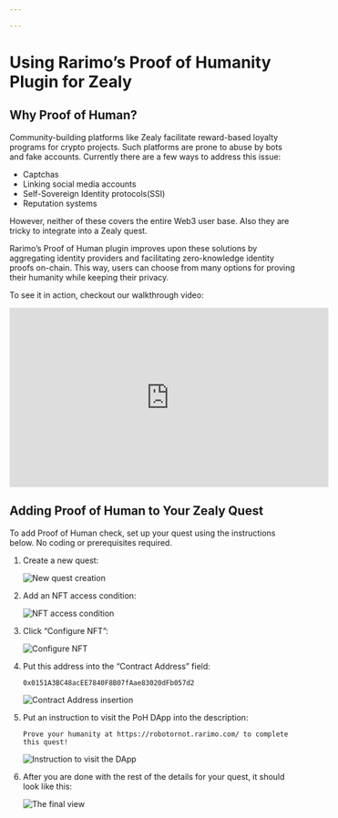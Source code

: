 ```yaml
---

---
```


# Using Rarimo’s Proof of Humanity Plugin for Zealy

## Why Proof of Human?

Community-building platforms like Zealy facilitate reward-based loyalty programs for crypto projects. Such platforms are prone to abuse by bots and fake accounts. Currently there are a few ways to address this issue:

- Captchas
- Linking social media accounts
- Self-Sovereign Identity protocols(SSI)
- Reputation systems

However, neither of these covers the entire Web3 user base. Also they are tricky to integrate into a Zealy quest.

Rarimo’s Proof of Human plugin improves upon these solutions by aggregating identity providers and facilitating zero-knowledge identity proofs on-chain. This way, users can choose from many options for proving their humanity while keeping their privacy.

To see it in action, checkout our walkthrough video: 

<iframe width="560" height="315" src="https://www.youtube.com/embed/-ASoTJUtEWU?si=T8md_9CaiAEH66Su" title="YouTube video player" frameborder="0" allow="accelerometer; autoplay; clipboard-write; encrypted-media; gyroscope; picture-in-picture; web-share" allowfullscreen></iframe>

## Adding Proof of Human to Your Zealy Quest

To add Proof of Human check, set up your quest using the instructions below. No coding or prerequisites required.

1. Create a new quest:
    
    ![New quest creation](/img/zealy-step-1.png)
    
2. Add an NFT access condition:
    
    ![NFT access condition](/img/zealy-step-2.png)
    
3. Click “Configure NFT”:
    
    ![Configure NFT](/img/zealy-step-3.png)
    
4. Put this address into the “Contract Address” field:
    
    ```
    0x0151A3BC48acEE7840F8B07fAae83020dFb057d2
    ```
    
    ![Contract Address insertion](/img/zealy-step-4.png)
    
5. Put an instruction to visit the PoH DApp into the description:
    
    ```plain
    Prove your humanity at https://robotornot.rarimo.com/ to complete this quest!
    ```
    
    ![Instruction to visit the DApp](/img/zealy-step-5.png)
    
6. After you are done with the rest of the details for your quest, it should look like this:
    
    ![The final view](/img/zealy-step-6.png)
    